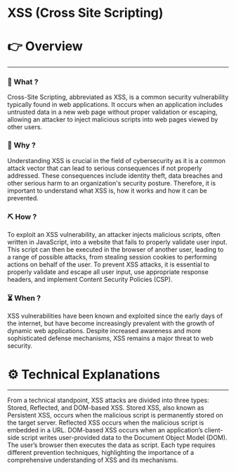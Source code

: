 # XSS (Cross Site Scripting)


# 👉 Overview

---

### 👀 What ?

Cross-Site Scripting, abbreviated as XSS, is a common security vulnerability typically found in web applications. It occurs when an application includes untrusted data in a new web page without proper validation or escaping, allowing an attacker to inject malicious scripts into web pages viewed by other users.


### 🧐 Why ?

Understanding XSS is crucial in the field of cybersecurity as it is a common attack vector that can lead to serious consequences if not properly addressed. These consequences include identity theft, data breaches and other serious harm to an organization's security posture. Therefore, it is important to understand what XSS is, how it works and how it can be prevented.


### ⛏️ How ?

To exploit an XSS vulnerability, an attacker injects malicious scripts, often written in JavaScript, into a website that fails to properly validate user input. This script can then be executed in the browser of another user, leading to a range of possible attacks, from stealing session cookies to performing actions on behalf of the user. To prevent XSS attacks, it is essential to properly validate and escape all user input, use appropriate response headers, and implement Content Security Policies (CSP).


### ⏳ When ?

XSS vulnerabilities have been known and exploited since the early days of the internet, but have become increasingly prevalent with the growth of dynamic web applications. Despite increased awareness and more sophisticated defense mechanisms, XSS remains a major threat to web security.


# ⚙️ Technical Explanations

---

From a technical standpoint, XSS attacks are divided into three types: Stored, Reflected, and DOM-based XSS. Stored XSS, also known as Persistent XSS, occurs when the malicious script is permanently stored on the target server. Reflected XSS occurs when the malicious script is embedded in a URL. DOM-based XSS occurs when an application’s client-side script writes user-provided data to the Document Object Model (DOM). The user’s browser then executes the data as script. Each type requires different prevention techniques, highlighting the importance of a comprehensive understanding of XSS and its mechanisms.
